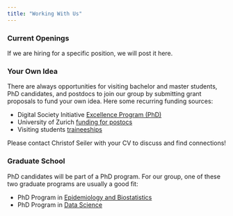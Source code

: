 ```yaml
---
title: "Working With Us"
---
```


### Current Openings

If we are hiring for a specific position, we will post it here.

### Your Own Idea

There are always opportunities for visiting bachelor and master students, PhD candidates, and postdocs to join our group by submitting grant proposals to fund your own idea. Here some recurring funding sources:

* Digital Society Initiative [Excellence Program (PhD)](https://www.dsi.uzh.ch/en/education/excellence-program/)
* University of Zurich [funding for postocs](https://www.research.uzh.ch/en/funding/postdoc.html#1_Research_at_UZH)
* Visiting students [traineeships](https://www.int.uzh.ch/en/in/traineeships_STREAM/finances-semp.html)

Please contact Christof Seiler with your CV to discuss and find connections!

### Graduate School

PhD candidates will be part of a PhD program. For our group, one of these two graduate programs are usually a good fit:

* PhD Program in [Epidemiology and Biostatistics](https://www.epibiostat-phd.uzh.ch/en.html)
* PhD Program in [Data Science](https://dm3l.uzh.ch/en/studies/phdds)
